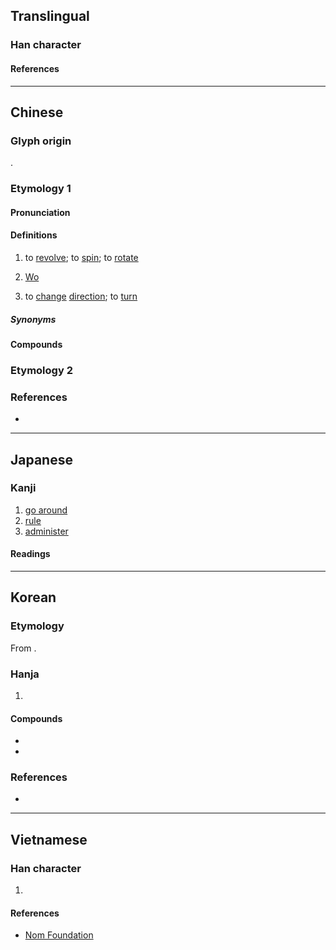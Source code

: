 {{character info}}
==Translingual==

===Han character===
{{Han char|rn=68|rad=斗|as=10|sn=14|four=48440|canj=JJOYJ|ids=⿸龺⿱人斗}}

====References====
{{Han ref|kx=0478.230|dkj=13522|dj=0837.120|hdz=32255.070|uh=65A1}}

----

==Chinese==
{{zh-forms}}

===Glyph origin===
{{Han etym}}
{{Han compound|倝|斗|c1=p|c2=s|ls=psc}}.

===Etymology 1===

====Pronunciation====
{{zh-pron
|m=wò
|m-s=
|c=waat3
|c-t=
|g=
|h=pfs=vat
|j=
|mb=
|md=
|mn=oa̍t/oat
|mn_note=oa̍t - vernacular (“to turn”, often written as {{zh-l|*越}}); oat - literary
|mn-t=uêg4/uag4
|mn-t_note=uêg4 - Chaozhou; uag4 - Shantou
|w=
|x=
|mc=y
|oc=y
|ma=
|cat=v,pn
}}

====Definitions====
{{zh-hanzi}}

# to [[revolve]]; to [[spin]]; to [[rotate]]
# {{surname|zh|dot=:}} [[Wo]]
# {{lb|zh|Min Nan|Taiwanese Hakka}} to [[change]] [[direction]]; to [[turn]]

=====Synonyms=====
{{zh-dial|轉}}

====Compounds====
{{zh-der|從中斡旋|挑茶斡刺|掀天斡地|掠脂斡肉|斡旋|斡運|斡離不|斡難河|調三斡四|迴斡|達斡爾族}}

===Etymology 2===
{{zh-see|管|v|to take [[control]] of; to be [[in charge]] of}}

===References===
* {{R:yue:Hanzi}}

----

==Japanese==

===Kanji===
{{ja-kanji|grade=8|rs=斗10}}

# [[go around]]
# [[rule]]
# [[administer]]

====Readings====
{{ja-readings
|goon=わち
|kanon=わつ
|kanyoon=あつ
|on=かん
|kun=めぐ-る
}}

----

==Korean==

===Etymology===
From {{der|ko|ltc|-}} {{ltc-l|斡|id=1}}. 

{{hanja-dongguk|ᅙᅪᇙ〮|qwalq}}

{{hanja-hunmong|알〮|al|雜語#하01A}}

===Hanja===
{{ko-hanja-search}}
{{ko-hanja|돌다|돌|알}}

# {{hanja form of|알|[[spin]]}}

====Compounds====
{{der-top|Compounds}}
* {{ko-l|알선|斡旋}}
* {{ko-l|알선죄|斡旋罪}}
{{der-bottom}}

===References===
* {{R:hanjadoc|4480}}

----

==Vietnamese==

===Han character===
{{vi-readings|rs=斗10|reading=oát}}

# {{rfdef|vi|sort=斗10}}

====References====
* [http://nomfoundation.org/common/nom_details.php?codepoint=65a1 Nom Foundation]